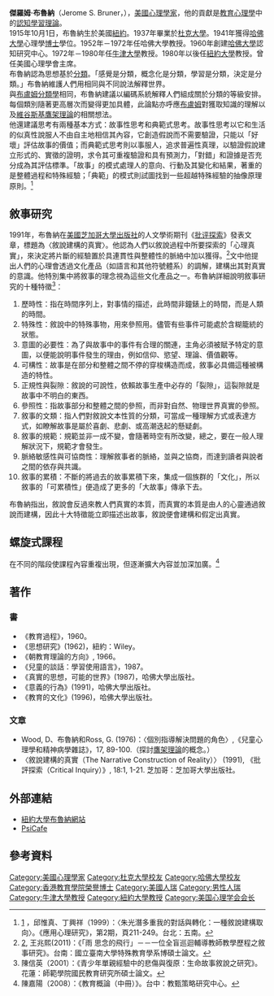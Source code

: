 '''傑羅姆·布魯納'''（Jerome S. Bruner，{{bd|1915年|10月1日|2016年|6月5日}}），[[美國|美國]][[心理學家|心理學家]]，他的貢獻是[[教育心理學|教育心理學]]中的[[認知學習理論|認知學習理論]]。<br/ >
1915年10月1日，布魯納生於美國[[紐約|紐約]]。1937年畢業於[[杜克大學|杜克大學]]。1941年獲得[[哈佛大學|哈佛大學]]心理學[[博士|博士]]學位。1952年－1972年任哈佛大學教授。1960年創建[[哈佛大學|哈佛大學]]認知研究中心。1972年－1980年任[[牛津大學|牛津大學]]教授。1980年以後任[[紐約大學|紐約大學]]教授。曾任美國心理學會主席。<br/ >
布魯納認為思想基於[[分類|分類]]。「感覺是分類，概念化是分類，學習是分類，決定是分類。」布魯納維護人們用相同與不同說法解釋世界。<br/ >
與[[布盧姆分類學|布盧姆分類學]]相同，布魯納建議以編碼系統解釋人們組成關於分類的等級安排。每個類別隨著更高層次而變得更加具體，此論點亦呼應[[本傑明·布魯姆|布盧姆]]對獲取知識的理解以及[[利維·維谷斯基|維谷斯基]][[鷹架理論|鷹架理論]]的相關想法。<br/ >
他還建議思考有兩種基本方式：故事性思考和典範式思考。故事性思考以它和生活的似真性說服人不由自主地相信其內容，它創造假說而不需要驗證，只能以「好壞」評估故事的價值；而典範式思考則以事服人，追求普遍性真理，以驗證假說建立形式的、實徵的證明，求令其可重複驗證和具有預測力，「對錯」和證據是否充分成為其評估標準。「故事」的模式處理人的意向、行動及其變化和結果，著重的是整體過程和特殊經驗；「典範」的模式則試圖找到一些超越特殊經驗的抽像原理原則。<ref>[http://www.appliedpsyj.org/paper/02/0209.pdf] {{Wayback|url=http://www.appliedpsyj.org/paper/02/0209.pdf |date=20111121031752 }}，邱惟真、丁興祥（1999）：〈朱光潛多重我的對話與轉化：一種敘說建構取向〉。《應用心理研究》，第2期，頁211-249。台北：五南。</ref>

== 敘事研究 ==
1991年，布魯納在[[美國|美國]][[芝加哥大学#出版社|芝加哥大學出版社]]的人文學術期刊《[[批评探索|批评探索]]》發表文章，標題為〈敘說建構的真實〉。他認為人們以敘說過程中所要探索的「心理真實」，來決定將片斷的經驗置於具連貫性與整體性的脈絡中加以獲得。<ref>[http://www.sped.nutn.edu.tw/web-SE/%E7%A2%A9%E5%A3%AB%E7%8F%AD/%E7%A2%A9%E5%A3%AB%E8%AB%96%E6%96%87%E9%9B%BB%E5%AD%90%E6%AA%94/%E7%89%B9%E5%A4%9C%E7%A2%A9/T097/%E7%8E%8B%E5%85%86%E7%86%99.pdf]{{dead link|date=2018年3月 |bot=InternetArchiveBot |fix-attempted=yes }}, 王兆熙(2011)：《「雨 思念的飛行」－－一位全盲巡迴輔導教師教學歷程之敘事研究》。台南：國立臺南大學特殊教育學系博碩士論文。</ref>文中他提出人們的心理會透過文化產品（如語言和其他符號體系）的調解，建構出其對真實的意識。他特別集中將敘事的理念視為這些文化產品之一。布魯納詳細說明敘事研究的十種特徵<ref>陳信英（2001）：《青少年單親經驗中的悲傷與復原：生命故事敘說之研究》。花蓮：師範學院國民教育研究所碩士論文。</ref>：

# 歷時性：指在時間序列上，對事情的描述，此時間非鐘錶上的時間，而是人類的時間。
# 特殊性：敘說中的特殊事物，用來參照用。儘管有些事件可能處於含糊籠統的狀態。
# 意圖的必要性：為了與故事中的事件有合理的關連，主角必須被賦予特定的意圖，以便能說明事件發生的理由，例如信仰、慾望、理論、價值觀等。
# 可構性：故事是在部分和整體之間不停的穿梭構造而成，敘事必具備這種被構造的特性。
# 正規性與裂隙：敘說的可說性，依賴故事生產中必存的「裂隙」，這裂隙就是故事中不明白的東西。
# 參照性：指故事部分和整體之間的參照，而非對自然、物理世界真實的參照。 
# 敘事的文類：指人們對敘說文本性質的分類，可當成一種理解方式或表達方式，如瞭解故事是屬於喜劇、悲劇、或高潮迭起的懸疑劇。
# 敘事的規範：規範並非一成不變，會隨著時空有所改變，總之，要在一般人理解狀況下，規範才會發生。
# 脈絡敏感性與可協商性：理解敘事者的脈絡，並與之協商，而達到讀者與說者之間的依存與共識。
# 敘事的累積：不斷的將過去的故事累積下來，集成一個族群的「文化」，所以敘事的「可累積性」便造成了更多的「大故事」傳承下去。

布魯納指出，敘說會反過來教人們真實的本質，而真實的本質是由人的心靈通過敘說而建構，因此十大特徵能立即描述出故事，敘說便會建構和假定出真實。

== 螺旋式課程 ==
在不同的階段使課程內容重複出現，但逐漸擴大內容並加深加廣。<ref> 陳嘉陽（2008）：《教育概論（中冊）》。台中：教甄策略研究中心。</ref>

== 著作 ==
=== 書 ===
* 《教育過程》，1960。
* 《思想研究》(1962)，紐約：Wiley。
* 《朝教育理論的方向》, 1966。
* 《兒童的談話：學習使用語言》，1987。
* 《真實的思想，可能的世界》(1987)，哈佛大學出版社。
* 《意義的行為》(1991)，哈佛大學出版社。
* 《教育的文化》(1996)，哈佛大學出版社。

=== 文章 ===
* Wood, D、布魯納和Ross, G. (1976)：〈個別指導解決問題的角色〉,《兒童心理學和精神病學雜誌》，17, 89-100.（探討[[鷹架理論|鷹架理論]]的概念。）
*〈敘說建構的真實（The Narrative Construction of Reality）〉 (1991), 《批評探索（Critical Inquiry）》, 18:1, 1-21. 芝加哥：芝加哥大學出版社。

== 外部連結 ==
* [http://www.psych.nyu.edu/people/faculty/bruner/ 紐約大學布魯納網站] {{Wayback|url=http://www.psych.nyu.edu/people/faculty/bruner/ |date=20051214091738 }}
* [https://web.archive.org/web/20051221071711/http://www.psy.pdx.edu/PsiCafe/KeyTheorists/Bruner.htm PsiCafe]

== 參考資料 ==
<references />

{{Authority control}}
{{DEFAULTSORT:Bruner, Jerome}}
[[Category:美國心理學家|Category:美國心理學家]]
[[Category:杜克大學校友|Category:杜克大學校友]]
[[Category:哈佛大學校友|Category:哈佛大學校友]]
[[Category:香港教育學院榮譽博士|Category:香港教育學院榮譽博士]]
[[Category:美國人瑞|Category:美國人瑞]]
[[Category:男性人瑞|Category:男性人瑞]]
[[Category:牛津大學教授|Category:牛津大學教授]]
[[Category:紐約大學教授|Category:紐約大學教授]]
[[Category:美国心理学会会长|Category:美国心理学会会长]]
